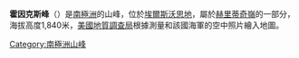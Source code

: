 '''霍因克斯峰'''（{{lang-en|Hoinkes Peak}}）是[[南極洲|南極洲]]的山峰，位於[[埃爾斯沃思地|埃爾斯沃思地]]，屬於[[赫里蒂奇嶺|赫里蒂奇嶺]]的一部分，海拔高度1,840米，[[美國地質調查局|美國地質調查局]]根據測量和該國海軍的空中照片繪入地圖。

{{coord|79|52|S|82|58|W|source:GNIS|display=title}}

{{DEFAULTSORT:Hoinkes Peak}}
[[Category:南極洲山峰|Category:南極洲山峰]]


{{EllsworthLand-geo-stub}}